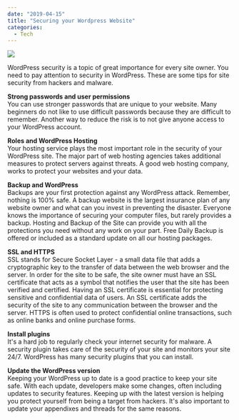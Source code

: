 ---
date: "2019-04-15"
title: "Securing your Wordpress Website"
categories:
  - Tech
---

![](./luca-bravo-217276-unsplash.jpg)

WordPress security is a topic of great importance for every site owner. You need to pay attention to security in WordPress. These are some tips for site security from hackers and malware.

**Strong passwords and user permissions**  
You can use stronger passwords that are unique to your website. Many beginners do not like to use difficult passwords because they are difficult to remember. Another way to reduce the risk is to not give anyone access to your WordPress account.

**Roles and WordPress Hosting**  
Your hosting service plays the most important role in the security of your WordPress site. The major part of web hosting agencies takes additional measures to protect servers against threats. A good web hosting company, works to protect your websites and your data.

**Backup and WordPress**  
Backups are your first protection against any WordPress attack. Remember, nothing is 100% safe. A backup website is the largest insurance plan of any website owner and what can you invest in preventing the disaster. Everyone knows the importance of securing your computer files, but rarely provides a backup. Hosting and Backup of the Site can provide you with all the protections you need without any work on your part. Free Daily Backup is offered or included as a standard update on all our hosting packages.

**SSL and HTTPS**    
SSL stands for Secure Socket Layer - a small data file that adds a cryptographic key to the transfer of data between the web browser and the server. In order for the site to be safe, the site owner must have an SSL certificate that acts as a symbol that notifies the user that the site has been verified and certified. Having an SSL certificate is essential for protecting sensitive and confidential data of users. An SSL certificate adds the security of the site to any communication between the browser and the server. HTTPS is often used to protect confidential online transactions, such as online banks and online purchase forms.

**Install plugins**    
It's a hard job to regularly check your internet security for malware. A security plugin takes care of the security of your site and monitors your site 24/7. WordPress has many security plugins that you can install.

**Update the WordPress version**  
Keeping your WordPress up to date is a good practice to keep your site safe. With each update, developers make some changes, often including updates to security features. Keeping up with the latest version is helping you protect yourself from being a target from hackers. It's also important to update your appendixes and threads for the same reasons.